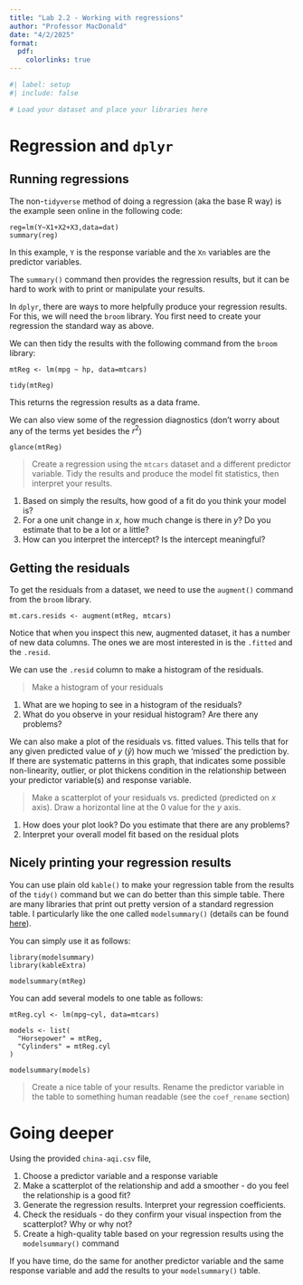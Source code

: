 ```yaml
---
title: "Lab 2.2 - Working with regressions"
author: "Professor MacDonald"
date: "4/2/2025"
format:
  pdf:
    colorlinks: true
---
```


```r
#| label: setup
#| include: false

# Load your dataset and place your libraries here
```


# Regression and `dplyr`

## Running regressions

The non-`tidyverse` method of doing a regression (aka the base R way) is the example seen online in the following code:

```
reg=lm(Y~X1+X2+X3,data=dat)
summary(reg)
```

In this example, `Y` is the response variable and the `Xn` variables are the predictor variables.

The `summary()` command then provides the regression results, but it can be hard to work with to print or manipulate your results.

In `dplyr`, there are ways to more helpfully produce your regression results. For this, we will need the `broom` library. You first need to create your regression the standard way as above.

We can then tidy the results with the following command from the `broom` library:

```
mtReg <- lm(mpg ~ hp, data=mtcars)

tidy(mtReg)
```

This returns the regression results as a data frame.

We can also view some of the regression diagnostics (don't worry about any of the terms yet besides the $r^2$)

```
glance(mtReg)
```

> Create a regression using the `mtcars` dataset and a different predictor variable. Tidy the results and produce the model fit statistics, then interpret your results. 

1. Based on simply the results, how good of a fit do you think your model is? 
2. For a one unit change in $x$, how much change is there in $y$? Do you estimate that to be a lot or a little?
3. How can you interpret the intercept? Is the intercept meaningful?

## Getting the residuals

To get the residuals from a dataset, we need to use the `augment()` command from the `broom` library.

```
mt.cars.resids <- augment(mtReg, mtcars)
```

Notice that when you inspect this new, augmented dataset, it has a number of new data columns. The ones we are most interested in is the `.fitted` and the `.resid`. 

We can use the `.resid` column to make a histogram of the residuals. 

> Make a histogram of your residuals

1. What are we hoping to see in a histogram of the residuals? 
2. What do you observe in your residual histogram? Are there any problems?

We can also make a plot of the residuals vs. fitted values. This tells that for any given predicted value of $y$ ($\hat{y}$) how much we 'missed' the prediction by. If there are systematic patterns in this graph, that indicates some possible non-linearity, outlier, or plot thickens condition in the relationship between your predictor variable(s) and response variable. 

> Make a scatterplot of your residuals vs. predicted (predicted on $x$ axis). Draw a horizontal line at the $0$ value for the $y$ axis.

1. How does your plot look? Do you estimate that there are any problems?
2. Interpret your overall model fit based on the residual plots

## Nicely printing your regression results

You can use plain old `kable()` to make your regression table from the results of the `tidy()` command but we can do better than this simple table. There are many libraries that print out pretty version of a standard regression table. I particularly like the one called `modelsummary()` (details can be found [here](https://vincentarelbundock.github.io/modelsummary/articles/modelsummary.html)).

You can simply use it as follows:

```
library(modelsummary)
library(kableExtra)

modelsummary(mtReg)
```

You can add several models to one table as follows:

```
mtReg.cyl <- lm(mpg~cyl, data=mtcars)

models <- list(
  "Horsepower" = mtReg,
  "Cylinders" = mtReg.cyl
)

modelsummary(models)
```

> Create a nice table of your results. Rename the predictor variable in the table to something human readable (see the `coef_rename` section)

# Going deeper

Using the provided `china-aqi.csv` file, 

1. Choose a predictor variable and a response variable
2. Make a scatterplot of the relationship and add a smoother - do you feel the relationship is a good fit?
3. Generate the regression results. Interpret your regression coefficients.
4. Check the residuals - do they confirm your visual inspection from the scatterplot? Why or why not?
5. Create a high-quality table based on your regression results using the `modelsummary()` command

If you have time, do the same for another predictor variable and the same response variable and add the results to your `modelsummary()` table.